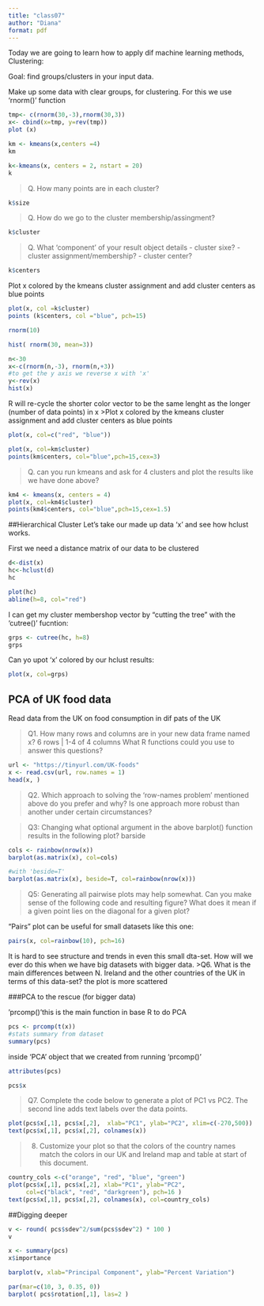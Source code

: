 ```yaml
---
title: "class07"
author: "Diana"
format: pdf
---
```

Today we are going to learn how to apply dif machine learning methods, Clustering:

Goal: find groups/clusters in your input data.


Make up some data with clear groups, for clustering. For this we use 'rnorm()' function


```r
tmp<- c(rnorm(30,-3),rnorm(30,3))
x<- cbind(x=tmp, y=rev(tmp))
plot (x)

```
```r
km <- kmeans(x,centers =4)
km
```

```r
k<-kmeans(x, centers = 2, nstart = 20)
k
```
>Q. How many points are in each cluster?

```r
k$size
```
>Q. How do we go to the cluster membership/assingment?

```r
k$cluster

```
>Q. What ‘component’ of your result object details
 - cluster sixe?
 - cluster assignment/membership?
 - cluster center?

```r
k$centers
```
Plot x colored by the kmeans cluster assignment and add cluster centers as blue points
 
```r
plot(x, col =k$cluster)
points (k$centers, col ="blue", pch=15)
```
 
 
```r
rnorm(10)

```
```r
hist( rnorm(30, mean=3))
```
```r
n<-30
x<-c(rnorm(n,-3), rnorm(n,+3))
#to get the y axis we reverse x with 'x'
y<-rev(x)
hist(x)
```
R will re-cycle the shorter color vector  to be the same lenght as the longer (number of data points) in x
>Plot x colored by the kmeans cluster assignment and
 add cluster centers as blue points
 
```r
plot(x, col=c("red", "blue"))
```
```r
plot(x, col=km$cluster)
points(km$centers, col="blue",pch=15,cex=3)

```
>Q. can you run kmeans and ask for 4 clusters and plot the results like we have done above?

```r
km4 <- kmeans(x, centers = 4)
plot(x, col=km4$cluster)
points(km4$centers, col="blue",pch=15,cex=1.5)
```
##Hierarchical Cluster
Let's take our made up data 'x' and see how hclust works.

First we need a distance matrix of our data to be clustered
```r
d<-dist(x)
hc<-hclust(d)
hc
```


```r
plot(hc)
abline(h=8, col="red")

```
I can get my cluster membershop vector by "cutting the tree" with the 'cutree()' fucntion:

```r

grps <- cutree(hc, h=8)
grps
```

Can yo upot 'x' colored by our hclust results:

```r
plot(x, col=grps)

```

## PCA of UK food data

Read data from the UK on food consumption in dif pats of the UK

>Q1. How many rows and columns are in your new data frame named x? 6 rows | 1-4 of 4 columns What R functions could you use to answer this questions?

```r

url <- "https://tinyurl.com/UK-foods"
x <- read.csv(url, row.names = 1)
head(x, )
```
>Q2. Which approach to solving the ‘row-names problem’ mentioned above do you prefer and why? Is one approach more robust than another under certain circumstances? 

>Q3: Changing what optional argument in the above barplot() function results in the following plot? barside

```r
cols <- rainbow(nrow(x))
barplot(as.matrix(x), col=cols)
```
```r
#with 'beside=T'
barplot(as.matrix(x), beside=T, col=rainbow(nrow(x)))
```
>Q5: Generating all pairwise plots may help somewhat. Can you make sense of the following code and resulting figure? What does it mean if a given point lies on the diagonal for a given plot?

"Pairs" plot can be useful for small datasets like this one:

```r
pairs(x, col=rainbow(10), pch=16)
```
It is hard to see structure and trends in even this small dta-set. How will we ever do this when we have big datasets with bigger data.
>Q6. What is the main differences between N. Ireland and the other countries of the UK in terms of this data-set? the plot is more scattered

###PCA to the rescue (for bigger data)

'prcomp()'this is the main function in base R to do PCA 

```r

pcs <- prcomp(t(x))
#stats summary from dataset
summary(pcs)
```
inside 'PCA' object that we created from running 'prcomp()'

```r

attributes(pcs)
```
```r
pcs$x
```
>Q7. Complete the code below to generate a plot of PC1 vs PC2. The second line adds text labels over the data points.

```r
plot(pcs$x[,1], pcs$x[,2],  xlab="PC1", ylab="PC2", xlim=c(-270,500))
text(pcs$x[,1], pcs$x[,2], colnames(x))
```
>8. Customize your plot so that the colors of the country names match the colors in our UK and Ireland map and table at start of this document.

```r
country_cols <-c("orange", "red", "blue", "green")
plot(pcs$x[,1], pcs$x[,2], xlab="PC1", ylab="PC2",
     col=c("black", "red", "darkgreen"), pch=16 )
text(pcs$x[,1], pcs$x[,2], colnames(x), col=country_cols)

```
##Digging deeper

```r
v <- round( pcs$sdev^2/sum(pcs$sdev^2) * 100 )
v

```

```r
x <- summary(pcs)
x$importance
```



```r
barplot(v, xlab="Principal Component", ylab="Percent Variation")
```


```r

par(mar=c(10, 3, 0.35, 0))
barplot( pcs$rotation[,1], las=2 )
```

